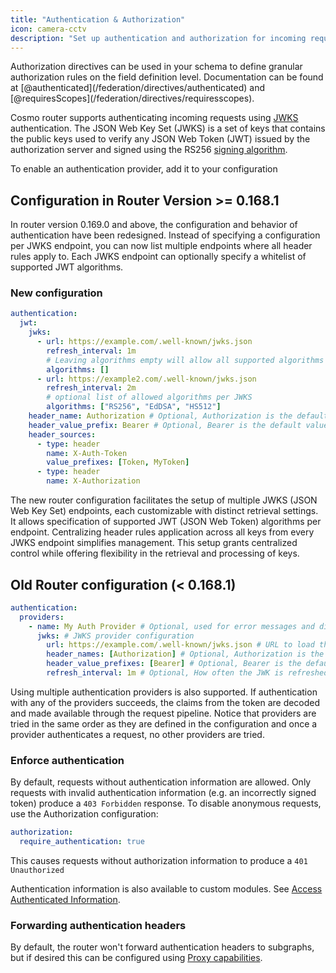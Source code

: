```yaml
---
title: "Authentication & Authorization"
icon: camera-cctv
description: "Set up authentication and authorization for incoming requests"
---
```


<Info>
  Authorization directives can be used in your schema to define granular
  authorization rules on the field definition level. Documentation can be found
  at [@authenticated](/federation/directives/authenticated) and
  [@requiresScopes](/federation/directives/requiresscopes).
</Info>

Cosmo router supports authenticating incoming requests using [JWKS](https://auth0.com/docs/secure/tokens/json-web-tokens/json-web-key-sets) authentication. The JSON Web Key Set (JWKS) is a set of keys that contains the public keys used to verify any JSON Web Token (JWT) issued by the authorization server and signed using the RS256 [signing algorithm](https://auth0.com/docs/tokens/concepts/signing-algorithms).

To enable an authentication provider, add it to your configuration

## Configuration in Router Version >= 0.168.1

In router version 0.169.0 and above, the configuration and behavior of authentication have been redesigned. Instead of specifying a configuration per JWKS endpoint, you can now list multiple endpoints where all header rules apply to. Each JWKS endpoint can optionally specify a whitelist of supported JWT algorithms.

### New configuration

```yaml config.yaml
authentication:
  jwt:
    jwks:
      - url: https://example.com/.well-known/jwks.json
        refresh_interval: 1m
        # Leaving algorithms empty will allow all supported algorithms from the config docs
        algorithms: []
      - url: https://example2.com/.well-known/jwks.json
        refresh_interval: 2m
        # optional list of allowed algorithms per JWKS
        algorithms: ["RS256", "EdDSA", "HS512"]
    header_name: Authorization # Optional, Authorization is the default value
    header_value_prefix: Bearer # Optional, Bearer is the default value
    header_sources:
      - type: header
        name: X-Auth-Token
        value_prefixes: [Token, MyToken]
      - type: header
        name: X-Authorization
```

The new router configuration facilitates the setup of multiple JWKS (JSON Web Key Set) endpoints, each customizable with distinct retrieval settings. It allows specification of supported JWT (JSON Web Token) algorithms per endpoint. Centralizing header rules application across all keys from every JWKS endpoint simplifies management. This setup grants centralized control while offering flexibility in the retrieval and processing of keys.

## Old Router configuration (\< 0.168.1)

```yaml config.yaml
authentication:
  providers:
    - name: My Auth Provider # Optional, used for error messages and diagnostics
      jwks: # JWKS provider configuration
        url: https://example.com/.well-known/jwks.json # URL to load the JWKS from (Authorization server)
        header_names: [Authorization] # Optional, Authorization is the default value
        header_value_prefixes: [Bearer] # Optional, Bearer is the default value
        refresh_interval: 1m # Optional, How often the JWK is refreshed
```

Using multiple authentication providers is also supported. If authentication with any of the providers succeeds, the claims from the token are decoded and made available through the request pipeline. Notice that providers are tried in the same order as they are defined in the configuration and once a provider authenticates a request, no other providers are tried.

### Enforce authentication

By default, requests without authentication information are allowed. Only requests with invalid authentication information (e.g. an incorrectly signed token) produce a `403 Forbidden` response. To disable anonymous requests, use the Authorization configuration:

```yaml config.yaml
authorization:
  require_authentication: true
```

This causes requests without authorization information to produce a `401 Unauthorized`

Authentication information is also available to custom modules. See [Access Authenticated Information](/router/custom-modules#access-authentication-information).

### Forwarding authentication headers

By default, the router won't forward authentication headers to subgraphs, but if desired this can be configured using [Proxy capabilities](/router/proxy-capabilities).
